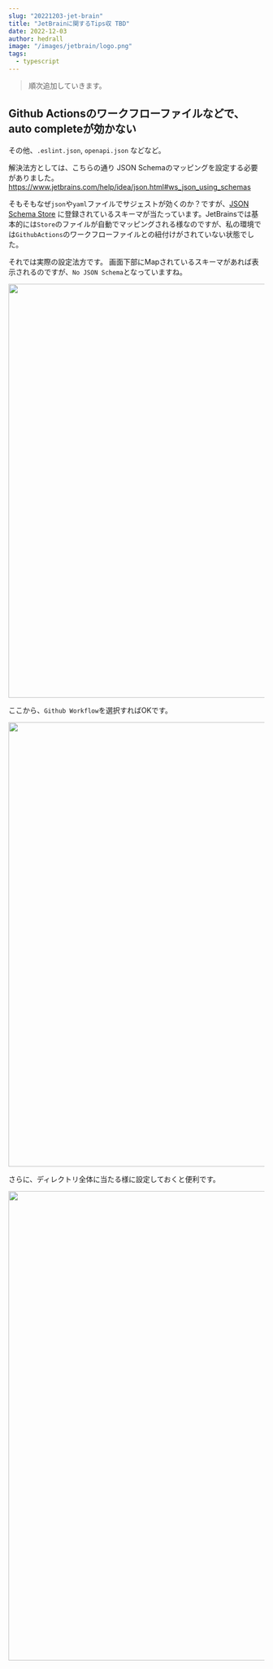```yaml
---
slug: "20221203-jet-brain"
title: "JetBrainに関するTips収 TBD"
date: 2022-12-03
author: hedrall
image: "/images/jetbrain/logo.png"
tags:
  - typescript
---
```


> 順次追加していきます。

## Github Actionsのワークフローファイルなどで、auto completeが効かない

その他、`.eslint.json`, `openapi.json` などなど。

解決法方としては、こちらの通り JSON Schemaのマッピングを設定する必要がありました。
https://www.jetbrains.com/help/idea/json.html#ws_json_using_schemas

そもそもなぜ`json`や`yaml`ファイルでサジェストが効くのか？ですが、[JSON Schema Store](https://www.schemastore.org/json/) に登録されているスキーマが当たっています。JetBrainsでは基本的には`Store`のファイルが自動でマッピングされる様なのですが、私の環境では`GithubActions`のワークフローファイルとの紐付けがされていない状態でした。

それでは実際の設定法方です。
画面下部にMapされているスキーマがあれば表示されるのですが、`No JSON Schema`となっていますね。

<img width="813" src="https://user-images.githubusercontent.com/20538481/205432254-f875c8cc-77e7-42b6-92eb-a438ea571d56.png" />

ここから、`Github Workflow`を選択すればOKです。

<img width="873" src="https://user-images.githubusercontent.com/20538481/205432674-e7e6571b-3d45-41cd-8c03-9be1f:wq83310da.png" />

さらに、ディレクトリ全体に当たる様に設定しておくと便利です。

<img width="922" src="https://user-images.githubusercontent.com/20538481/205432675-ce78481e-0ae0-47d3-b4d9-fdaaaab7738a.png" />

